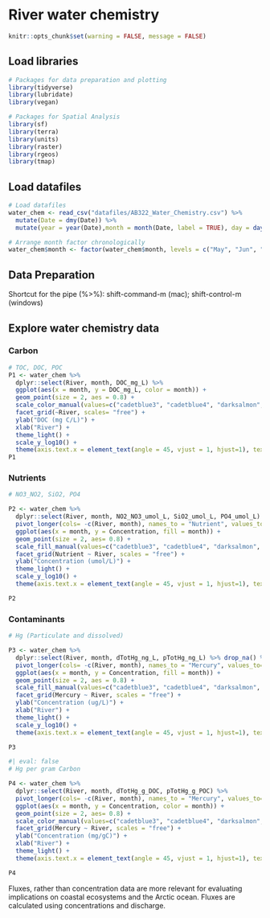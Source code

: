 # River water chemistry

```r
knitr::opts_chunk$set(warning = FALSE, message = FALSE)
```


## Load libraries 
```r
# Packages for data preparation and plotting
library(tidyverse)
library(lubridate)
library(vegan)

# Packages for Spatial Analysis
library(sf)
library(terra)
library(units)
library(raster)
library(rgeos)
library(tmap)	
```

## Load datafiles

```r
# Load datafiles
water_chem <- read_csv("datafiles/AB322_Water_Chemistry.csv") %>% 
  mutate(Date = dmy(Date)) %>%
  mutate(year = year(Date),month = month(Date, label = TRUE), day = day(Date)) 

# Arrange month factor chronologically
water_chem$month <- factor(water_chem$month, levels = c("May", "Jun", "Aug", "Sep"))
```

## Data Preparation

::: {.callout-tip}
Shortcut for the pipe (%>%): shift-command-m (mac); shift-control-m (windows)
:::


## Explore water chemistry data

### Carbon
```r
# TOC, DOC, POC
P1 <- water_chem %>% 
  dplyr::select(River, month, DOC_mg_L) %>% 
  ggplot(aes(x = month, y = DOC_mg_L, color = month)) + 
  geom_point(size = 2, aes = 0.8) +
  scale_color_manual(values=c("cadetblue3", "cadetblue4", "darksalmon",  "plum4")) +
  facet_grid(~River, scales= "free") +
  ylab("DOC (mg C/L)") + 
  xlab("River") +
  theme_light() +
  scale_y_log10() +
  theme(axis.text.x = element_text(angle = 45, vjust = 1, hjust=1), text = element_text(size=14))
P1
```

### Nutrients
```r
# NO3_NO2, SiO2, PO4

P2 <- water_chem %>% 
  dplyr::select(River, month, NO2_NO3_umol_L, SiO2_umol_L, PO4_umol_L) %>% drop_na() %>% 
  pivot_longer(cols= -c(River, month), names_to = "Nutrient", values_to= 'Concentration') %>% 
  ggplot(aes(x = month, y = Concentration, fill = month)) + 
  geom_point(size = 2, aes= 0.8) +
  scale_fill_manual(values=c("cadetblue3", "cadetblue4", "darksalmon",  "plum4")) +
  facet_grid(Nutrient ~ River, scales = "free") +
  ylab("Concentration (umol/L)") + 
  theme_light() +
  scale_y_log10() +
  theme(axis.text.x = element_text(angle = 45, vjust = 1, hjust=1), text = element_text(size=14))

P2
```

### Contaminants 
```r
# Hg (Particulate and dissolved)

P3 <- water_chem %>% 
  dplyr::select(River, month, dTotHg_ng_L, pTotHg_ng_L) %>% drop_na() %>% 
  pivot_longer(cols= -c(River, month), names_to = "Mercury", values_to= 'Concentration') %>% 
  ggplot(aes(x = month, y = Concentration, fill = month)) + 
  geom_point(size = 2, aes = 0.8) +
  scale_fill_manual(values=c("cadetblue3", "cadetblue4", "darksalmon",  "plum4")) +
  facet_grid(Mercury ~ River, scales = "free") +
  ylab("Concentration (ug/L)") + 
  xlab("River") +
  theme_light() +
  scale_y_log10() +
  theme(axis.text.x = element_text(angle = 45, vjust = 1, hjust=1), text = element_text(size=14))

P3
```




```r
#| eval: false
# Hg per gram Carbon

P4 <- water_chem %>% 
  dplyr::select(River, month, dTotHg_g_DOC, pTotHg_g_POC) %>% 
  pivot_longer(cols= -c(River, month), names_to = "Mercury", values_to= 'Concentration') %>% 
  ggplot(aes(x = month, y = Concentration, color = month)) + 
  geom_point(size = 2, aes= 0.8) +
  scale_color_manual(values=c("cadetblue3", "cadetblue4", "darksalmon",  "plum4")) +
  facet_grid(Mercury ~ River, scales = "free") +
  ylab("Concentration (mg/gC)") + 
  xlab("River") +
  theme_light() +
  theme(axis.text.x = element_text(angle = 45, vjust = 1, hjust=1), text = element_text(size=14))

P4
```


::: {.callout-note caption="Fluxes"}
Fluxes, rather than concentration data are more relevant for evaluating implications on coastal ecosystems and the Arctic ocean. Fluxes are calculated using concentrations and discharge. 
:::

 




